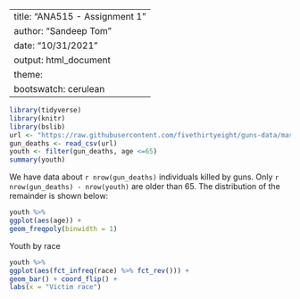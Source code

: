 ---
title: "ANA515 - Assignment 1"
author: "Sandeep Tom"
date: "10/31/2021"
output: html_document
  theme:
    bootswatch: cerulean 
 ---

```{r, include= FALSE}
library(tidyverse)
library(knitr)
library(bslib)
url <- "https://raw.githubusercontent.com/fivethirtyeight/guns-data/master/full_data.csv"
gun_deaths <- read_csv(url)
youth <- filter(gun_deaths, age <=65)
summary(youth)
```

We have data about `r nrow(gun_deaths)` individuals killed by guns. Only 
`r nrow(gun_deaths) - nrow(youth)` are older than 65. The distribution of the remainder is shown
below:


```{r youth-dist, echo= FALSE}
youth %>% 
ggplot(aes(age)) + 
geom_freqpoly(binwidth = 1)
```

Youth by race

```{r  race-dist, echo = FALSE} 
youth %>% 
ggplot(aes(fct_infreq(race) %>% fct_rev())) + 
geom_bar() + coord_flip() + 
labs(x = "Victim race")
```



